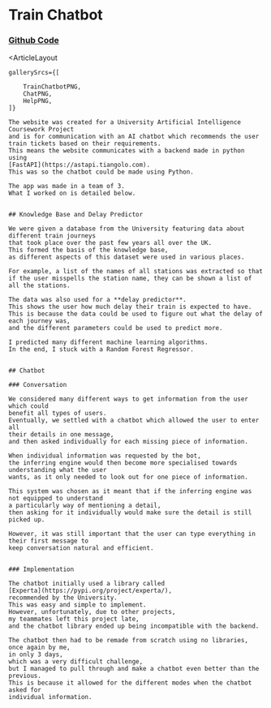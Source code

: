 


# Train Chatbot

### [Github Code](https://github.com/LiamFarese/Train-Chatbot)

<ArticleLayout 

    gallerySrcs={[

        TrainChatbotPNG,
        ChatPNG,
        HelpPNG,
    ]}
>
    The website was created for a University Artificial Intelligence Coursework Project
    and is for communication with an AI chatbot which recommends the user
    train tickets based on their requirements.
    This means the website communicates with a backend made in python using
    [FastAPI](https://astapi.tiangolo.com).
    This was so the chatbot could be made using Python.

    The app was made in a team of 3.
    What I worked on is detailed below.


    ## Knowledge Base and Delay Predictor

    We were given a database from the University featuring data about different train journeys
    that took place over the past few years all over the UK.
    This formed the basis of the knowledge base,
    as different aspects of this dataset were used in various places.

    For example, a list of the names of all stations was extracted so that 
    if the user misspells the station name, they can be shown a list of all the stations.

    The data was also used for a **delay predictor**.
    This shows the user how much delay their train is expected to have.
    This is because the data could be used to figure out what the delay of each journey was,
    and the different parameters could be used to predict more.

    I predicted many different machine learning algorithms.
    In the end, I stuck with a Random Forest Regressor.


    ## Chatbot

    ### Conversation

    We considered many different ways to get information from the user which could
    benefit all types of users.
    Eventually, we settled with a chatbot which allowed the user to enter all
    their details in one message,
    and then asked individually for each missing piece of information.

    When individual information was requested by the bot,
    the inferring engine would then become more specialised towards understanding what the user
    wants, as it only needed to look out for one piece of information.
    
    This system was chosen as it meant that if the inferring engine was not equipped to understand
    a particularly way of mentioning a detail,
    then asking for it individually would make sure the detail is still picked up.

    However, it was still important that the user can type everything in their first message to
    keep conversation natural and efficient.


    ### Implementation

    The chatbot initially used a library called
    [Experta](https://pypi.org/project/experta/),
    recommended by the University.
    This was easy and simple to implement.
    However, unfortunately, due to other projects,
    my teammates left this project late,
    and the chatbot library ended up being incompatible with the backend.

    The chatbot then had to be remade from scratch using no libraries,
    once again by me,
    in only 3 days,
    which was a very difficult challenge,
    but I managed to pull through and make a chatbot even better than the previous.
    This is because it allowed for the different modes when the chatbot asked for
    individual information.


</ArticleLayout>

